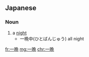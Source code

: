 {{also|一晚}}
==Japanese==
{{ja-kanjitab|ひと|ばん|yomi=y}}

===Noun===
{{ja-noun|ひとばん}}

# a [[night]]
#* 一晩中(ひとばんじゅう) all night

[[fr:一晩]]
[[mg:一晩]]
[[chr:一晩]]